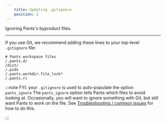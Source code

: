 ```yaml
---
    title: Updating .gitignore
    position: 2
---
```


Ignoring Pants's byproduct files.

---

If you use Git, we recommend adding these lines to your top-level `.gitignore` file:
```text title=".gitignore"
# Pants workspace files
/.pants.d/
/dist/
/.pids
/.pants.workdir.file_lock*
/.pants.rc
```



:::note FYI: your `.gitignore` is used to auto-populate the option `pants_ignore`
The `pants_ignore` option tells Pants which files to avoid looking at. Occasionally, you will want to ignore something with Git, but still want Pants to work on the file. See [Troubleshooting / common issues](../../using-pants/troubleshooting-common-issues.mdx) for how to do this.

:::